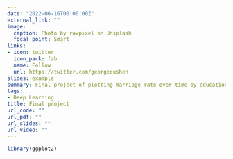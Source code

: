 ```yaml
---
date: "2022-06-16T00:00:00Z"
external_link: ""
image:
  caption: Photo by rawpixel on Unsplash
  focal_point: Smart
links:
- icon: twitter
  icon_pack: fab
  name: Follow
  url: https://twitter.com/georgecushen
slides: example
summary: Final project of plotting marriage rate over time by education level.
tags:
- Deep Learning
title: Final project
url_code: ""
url_pdf: ""
url_slides: ""
url_video: ""
---
```


```r
library(ggplot2)
```


